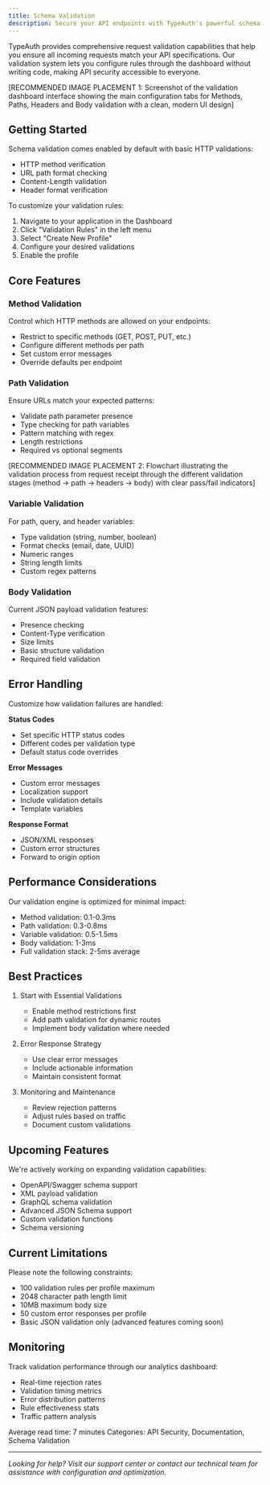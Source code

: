 ```yaml
---
title: Schema Validation
description: Secure your API endpoints with TypeAuth's powerful schema validation. Configure method checks, path validation, and payload verification through an intuitive dashboard interface.
---
```


TypeAuth provides comprehensive request validation capabilities that help you ensure all incoming requests match your API specifications. Our validation system lets you configure rules through the dashboard without writing code, making API security accessible to everyone.

[RECOMMENDED IMAGE PLACEMENT 1: Screenshot of the validation dashboard interface showing the main configuration tabs for Methods, Paths, Headers and Body validation with a clean, modern UI design]

## Getting Started

Schema validation comes enabled by default with basic HTTP validations:

- HTTP method verification
- URL path format checking
- Content-Length validation
- Header format verification

To customize your validation rules:

1. Navigate to your application in the Dashboard
2. Click "Validation Rules" in the left menu
3. Select "Create New Profile"
4. Configure your desired validations
5. Enable the profile

## Core Features

### Method Validation

Control which HTTP methods are allowed on your endpoints:

- Restrict to specific methods (GET, POST, PUT, etc.)
- Configure different methods per path
- Set custom error messages
- Override defaults per endpoint

### Path Validation

Ensure URLs match your expected patterns:

- Validate path parameter presence
- Type checking for path variables
- Pattern matching with regex
- Length restrictions
- Required vs optional segments

[RECOMMENDED IMAGE PLACEMENT 2: Flowchart illustrating the validation process from request receipt through the different validation stages (method → path → headers → body) with clear pass/fail indicators]

### Variable Validation

For path, query, and header variables:

- Type validation (string, number, boolean)
- Format checks (email, date, UUID)
- Numeric ranges
- String length limits
- Custom regex patterns

### Body Validation

Current JSON payload validation features:

- Presence checking
- Content-Type verification
- Size limits
- Basic structure validation
- Required field validation

## Error Handling

Customize how validation failures are handled:

**Status Codes**
- Set specific HTTP status codes
- Different codes per validation type
- Default status code overrides

**Error Messages**
- Custom error messages
- Localization support
- Include validation details
- Template variables

**Response Format**
- JSON/XML responses
- Custom error structures
- Forward to origin option

## Performance Considerations

Our validation engine is optimized for minimal impact:

- Method validation: 0.1-0.3ms
- Path validation: 0.3-0.8ms
- Variable validation: 0.5-1.5ms
- Body validation: 1-3ms
- Full validation stack: 2-5ms average

## Best Practices

1. Start with Essential Validations
   - Enable method restrictions first
   - Add path validation for dynamic routes
   - Implement body validation where needed

2. Error Response Strategy
   - Use clear error messages
   - Include actionable information
   - Maintain consistent format

3. Monitoring and Maintenance
   - Review rejection patterns
   - Adjust rules based on traffic
   - Document custom validations

## Upcoming Features

We're actively working on expanding validation capabilities:

- OpenAPI/Swagger schema support
- XML payload validation
- GraphQL schema validation
- Advanced JSON Schema support
- Custom validation functions
- Schema versioning

## Current Limitations

Please note the following constraints:

- 100 validation rules per profile maximum
- 2048 character path length limit
- 10MB maximum body size
- 50 custom error responses per profile
- Basic JSON validation only (advanced features coming soon)

## Monitoring

Track validation performance through our analytics dashboard:

- Real-time rejection rates
- Validation timing metrics
- Error distribution patterns
- Rule effectiveness stats
- Traffic pattern analysis

Average read time: 7 minutes
Categories: API Security, Documentation, Schema Validation

---

*Looking for help? Visit our support center or contact our technical team for assistance with configuration and optimization.*
